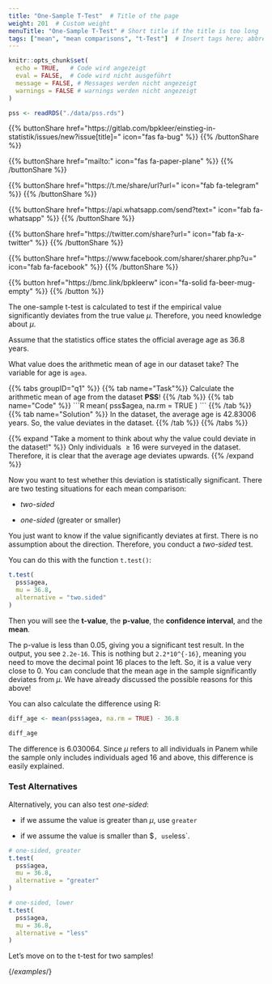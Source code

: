 ```yaml
---
title: "One-Sample T-Test"  # Title of the page
weight: 201  # Custom weight
menuTitle: "One-Sample T-Test" # Short title if the title is too long
tags: ["mean", "mean comparisons", "t-Test"]  # Insert tags here; abbreviation of what happens on the page
---
```

```r
knitr::opts_chunk$set(
  echo = TRUE,   # Code wird angezeigt
  eval = FALSE,  # Code wird nicht ausgeführt
  message = FALSE, # Messages werden nicht angezeigt
  warnings = FALSE # warnings werden nicht angezeigt
)

pss <- readRDS("./data/pss.rds")
```

{{% buttonShare href=\"https\:\/\/gitlab.com\/bpkleer\/einstieg-in-statistik\/issues\/new?issue[title]=\" icon=\"fas fa-bug\" %}} {{% /buttonShare %}} 

{{% buttonShare href=\"mailto\:\" icon=\"fas fa-paper-plane\" %}} {{% /buttonShare %}}

{{% buttonShare href=\"https\:\/\/t.me\/share\/url?url=\" icon=\"fab fa-telegram\" %}} {{% /buttonShare %}}

{{% buttonShare href=\"https\:\/\/api.whatsapp.com\/send?text=\" icon=\"fab fa-whatsapp\" %}} {{% /buttonShare %}}

{{% buttonShare href=\"https\:\/\/twitter.com\/share?url=\" icon=\"fab fa-x-twitter\" %}} {{% /buttonShare %}}

{{% buttonShare href=\"https\:\/\/www.facebook.com\/sharer\/sharer.php?u=\" icon=\"fab fa-facebook\" %}} {{% /buttonShare %}}

{{% button href=\"https\:\/\/bmc.link\/bpkleerw\" icon=\"fa-solid fa-beer-mug-empty\" %}} {{% /button %}}

The one-sample t-test is calculated to test if the empirical value significantly deviates from the true value $\mu$. Therefore, you need knowledge about $\mu$.

Assume that the statistics office states the official average age as $36.8$ years.

What value does the arithmetic mean of age in our dataset take?
The variable for age is `agea`.

{{% tabs groupID=\"q1\" %}}
{{% tab name=\"Task\"%}}
Calculate the arithmetic mean of age from the dataset **PSS**!
{{% /tab %}}
{{% tab name=\"Code\" %}}
\`\`\`R
mean(
  pss$agea,
  na.rm = TRUE
)
\`\`\`
{{% /tab %}}
{{% tab name=\"Solution\" %}}
In the dataset, the average age is $42.83006$ years. So, the value deviates in the dataset.
{{% /tab %}}
{{% /tabs %}}

{{% expand \"Take a moment to think about why the value could deviate in the dataset!\" %}}
Only individuals $\geq 16$ were surveyed in the dataset. Therefore, it is clear that the average age deviates upwards.
{{% /expand %}}

Now you want to test whether this deviation is statistically significant. There are two testing situations for each mean comparison:

- *two-sided*

- *one-sided* (greater or smaller)

You just want to know if the value significantly deviates at first. There is no assumption about the direction. Therefore, you conduct a *two-sided* test.

You can do this with the function `t.test()`:

```r
t.test(
  pss$agea, 
  mu = 36.8,
  alternative = "two.sided"
)  
```

Then you will see the **t-value**, the **p-value**, the **confidence interval**, and the **mean**.

The p-value is less than $0.05$, giving you a significant test result. In the output, you see `2.2e-16`. This is nothing but `2.2*10^{-16}`, meaning you need to move the decimal point 16 places to the left. So, it is a value very close to $0$. You can conclude that the mean age in the sample significantly deviates from $\mu$. We have already discussed the possible reasons for this above!

You can also calculate the difference using R:
```r
diff_age <- mean(pss$agea, na.rm = TRUE) - 36.8

diff_age
```

The difference is $6.030064$. Since $\mu$ refers to all individuals in Panem while the sample only includes individuals aged $16$ and above, this difference is easily explained.

### Test Alternatives
Alternatively, you can also test *one-sided*:

- if we assume the value is greater than $\mu$, use `greater`

- if we assume the value is smaller than $\mu`, use `less`.

```r
# one-sided, greater
t.test(
  pss$agea, 
  mu = 36.8, 
  alternative = "greater"
)

# one-sided, lower
t.test(
  pss$agea,
  mu = 36.8, 
  alternative = "less"
)
```

Let's move on to the t-test for two samples! 

{/*examples*/}

